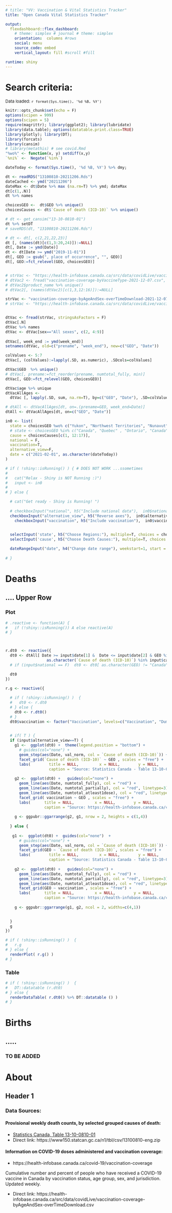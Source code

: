 ---
# title: "VV: Vaccination & Vital Statistics Tracker"
title: "Open Canada Vital Statistics Tracker"

output: 
  flexdashboard::flex_dashboard:
    # theme: simplex # journal # theme: simplex
    orientation:  columns #rows
    social: menu
    source_code: embed
    vertical_layout: fill #scroll #fill

runtime: shiny       
---


# Search criteria: {.sidebar data-width=200}
<!-- ## Search criteria {data-height=1000} -->


<font size=-1>

Data loaded: `r format(Sys.time(), '%d %B, %Y')`

<!-- Data Sources (Loaded on `r format(Sys.time(), '%d %B, %Y')`: <br> -->
<!-- - Death Causes data: [Statistics Canada CANSIM Table 13-10-0810-01](https://www150.statcan.gc.ca/t1/tbl1/en/tv.action?pid=1310081001) <br> -->
<!-- - Vaccination data: https://health-infobase.canada.ca/covid-19/vaccination-coverage -->
</font>


```{r library, include=F}
knitr::opts_chunk$set(echo = F)
options(scipen = 999)
options(scipen = 5)
require(magrittr); library(ggplot2); library(lubridate)
library(data.table); options(datatable.print.class=TRUE)
library(plotly); library(DT); 
library(forcats) 
library(cansim)
# library(metathis) # see covid.Rmd
"%wo%" <- function(x, y) setdiff(x,y) 
`%ni%` <-  Negate(`%in%`)

dateToday <- format(Sys.time(), '%d %B, %Y') %>% dmy; 

dt <- readRDS("13100810-20211206.Rds")
dateCached <- ymd("20211206")
dateMax <- dt$Date %>% max (na.rm=T) %>% ymd; dateMax
dt[c(1,.N)]
dt %>% names

choicesGEO <-  dt$GEO %>% unique() 
choicesCauses <- dt$`Cause of death (ICD-10)` %>% unique() 
```




```{r fread, include=FALSE}
# dt <- get_cansim("13-10-0810-01") 
dt %>% setDT
# saveRDS(dt, "13100810-20211206.Rds")

# dt <- dt[, c(2,21,22,23)]
dt [, (names(dt)[c(1,3:20,24)]):=NULL]
dt[, Date := ymd(Date)]
dt <- dt[Date >= ymd("2019-11-01")]
dt[, GEO := gsub(", place of occurrence", "", GEO)]
dt[, GEO:=fct_relevel(GEO, choicesGEO)]


# strVac <- "https://health-infobase.canada.ca/src/data/covidLive/vaccination-coverage-byVaccineType.csv"
# dtVac2 <- fread("vaccination-coverage-byVaccineType-2021-12-07.csv", stringsAsFactors = T)
# dtVac2$product_name %>% unique()
# dtVac2[, (names(dtVac2)[c(1,3,12:16)]):=NULL]

strVac <- "vaccination-coverage-byAgeAndSex-overTimeDownload-2021-12-07.csv"
# strVac <- "https://health-infobase.canada.ca/src/data/covidLive/vaccination-coverage-byAgeAndSex-overTimeDownload.csv"


dtVac <- fread(strVac, stringsAsFactors = F)
dtVac[.N]
dtVac %>% names
dtVac <- dtVac[sex=="All sexes", c(2, 4:9)]
  
dtVac[, week_end := ymd(week_end)]
setnames(dtVac, old=c("prename", "week_end"), new=c("GEO", "Date"))

colValues <- 5:7
dtVac[, (colValues):=lapply(.SD, as.numeric), .SDcols=colValues]

dtVac$GEO  %>% unique() 
# dtVac[, prename:=fct_reorder(prename, numtotal_fully, min)]
dtVac[, GEO:=fct_relevel(GEO, choicesGEO)]

dtVac$age %>% unique
dtVacAllAges <- 
  dtVac [, lapply(.SD, sum, na.rm=T), by=c("GEO", "Date"), .SD=colValues]

# dtAll <- dtVacAllAges[dt, on=.(prename=GEO, week_end=Date)]
dtAll <- dtVacAllAges[dt, on=c("GEO", "Date")]
```


```{r shiny_input_in0}

in0 <- list(
  state = choicesGEO %wo% c("Yukon", "Northwest Territories", "Nunavut"),
  # state <- choicesGEO %in% c("Canada", "Quebec" , "Ontario", "Canada", "Alberta", "British Columbia" ),
  cause = choicesCauses[c(1, 12:17)],
  national = F,
  vaccination=T,
  alternative_view=F,
  date = c("2021-02-01", as.character(dateToday))
)

# if ( !shiny::isRunning() ) { # DOES NOT WORK ...ssometimes
# 
#   cat("Relax - Shiny is NOT Running :)")
#   input <- in0
# 
# } else {

  # cat("Get ready - Shiny is Running! ")
 
  # checkboxInput("national", h5("Include national data"),  in0$national)
  checkboxInput("alternative_view", h5("Reverse axes"),  in0$alternative_view) 
    checkboxInput("vaccination", h5("Include vaccination"),  in0$vaccination)
  

  selectInput('state', h5("Choose Regions:"), multiple=T, choices = choicesGEO, selected = in0$state, selectize=F, size=10 )
  selectInput('cause', h5("Choose Death Causes:"), multiple=T, choices = choicesCauses, selected = in0$cause, selectize=F, size=10    )

  dateRangeInput("date", h4("Change date range"), weekstart=1, start = in0$date[1], end = in0$date[2])
  
# }
```

<!-- #  Live data  (loaded on `r format(Sys.time(), '%d %B, %Y')`) -->
#  Deaths 

<!-- Data loaded on `r format(Sys.time(), '%d %B, %Y')` -->
<!-- # US -->

<!-- #### Plot settings: -->
<!-- ```{r} -->
<!-- checkboxInput("log10", "Use Log scale", F) -->
<!-- ``` -->

## .... Upper Row {.tabset .tabset-fade }


### Plot
<!-- ### Multi-dimentional plot -->

```{r r.dt0 ggplot}

# .reactive <- function(A) {
#   if (!shiny::isRunning()) A else reactive(A)
# }



r.dt0  <- reactive({
  dt0 <- dtAll[ Date >= input$date[1] &  Date <= input$date[2] & GEO %in% input$state & 
                  as.character(`Cause of death (ICD-10)`) %in% input$cause  ]
  # if (input$national == F)  dt0 <- dt0[ as.character(GEO) != "Canada"]

  dt0
})

r.g <- reactive({
  
  # if ( !shiny::isRunning() )  {
  #   dt0 <- r.dt0
  # } else {
    dt0 <- r.dt0()
  # }
  dt0$vaccination <- factor("Vaccination", levels=c("Vaccination", "Dummy") )
  

  # if( T ) {
  if (input$alternative_view==T) {
    g1 <-  ggplot(dt0) +  theme(legend.position = "bottom") + 
      # guides(col="none") +
      geom_step(aes(Date, val_norm, col = `Cause of death (ICD-10)`)) +
      facet_grid(`Cause of death (ICD-10)` ~ GEO , scales = "free") +
      labs(        title = NULL,         x = NULL,        y = NULL, 
                   caption = "Source: Statistics Canada - Table 13-10-0810-01"     )
    
    g2 <-  ggplot(dt0) +   guides(col="none") +
      geom_line(aes(Date, numtotal_fully), col = "red") +
      geom_line(aes(Date, numtotal_partially), col = "red", linetype=3) +
      geom_line(aes(Date, numtotal_atleast1dose), col = "red", linetype=2) +   
      facet_grid( vaccination ~ GEO , scales = "free") +
      labs(      title = NULL,         x = NULL,        y = NULL, 
                 caption = "Source: https://health-infobase.canada.ca/covid-19/vaccination-coverage"  )
    
    g <- ggpubr::ggarrange(g2, g1, nrow = 2, heights = c(1,4))
    
  } else {
    
   g1 <-  ggplot(dt0) +  guides(col="none")  + 
      # guides(col="none") +
      geom_step(aes(Date, val_norm, col = `Cause of death (ICD-10)`)) +
      facet_grid(GEO ~ `Cause of death (ICD-10)`, scales = "free") +
      labs(        title = NULL,         x = NULL,        y = NULL, 
                   caption = "Source: Statistics Canada - Table 13-10-0810-01"     )
    
    g2 <-  ggplot(dt0) +   guides(col="none") +
      geom_line(aes(Date, numtotal_fully), col = "red") +
      geom_line(aes(Date, numtotal_partially), col = "red", linetype=3) +
      geom_line(aes(Date, numtotal_atleast1dose), col = "red", linetype=2) +   
      facet_grid(GEO ~ vaccination , scales = "free") +
      labs(      title = NULL,         x = NULL,        y = NULL, 
                 caption = "Source: https://health-infobase.canada.ca/covid-19/vaccination-coverage"  )
    
    g <- ggpubr::ggarrange(g1, g2, ncol = 2, widths=c(4,1))
    

  }
  g
})

# if ( !shiny::isRunning() )  {
#   r.g
# } else {
  renderPlot( r.g() )
# }

```


<!-- ###  Interactive plot -->


<!-- ```{r ggplotly} -->

<!-- # if ( !shiny::isRunning() )  { -->
<!-- #    ggplotly(r.g) -->
<!-- # } else { -->
<!--   renderPlotly( plotly::ggplotly( r.g() ) ) -->
<!-- #    -->
<!-- #  -->
<!-- #   htmlwidgets::saveWidget(plot, "VV-interactive-plot.html") -->
<!-- #   plot -->
<!-- # } -->

<!-- ``` -->

###  Table


```{r datatable}

# if ( !shiny::isRunning() )  {
#   DT::datatable (r.dt0)
# } else {
  renderDataTable( r.dt0() %>% DT::datatable () )
# }
```

<!-- ### Debug window -->

<!-- #### input -->

<!-- ```{r print input} -->

<!-- renderPrint( input ) -->

<!-- renderPrint( input$date ) -->

<!-- ``` -->

# Births

## .....

### TO BE ADDED

# About

## Header 1



### Data Sources: 

<!-- Vital Statistics - Death Database -->

<!-- Leading causes of death, total population (age standardization using 2011 population) -->
<!-- Provisional weekly death counts, by selected grouped causes of death   -->
<!-- Frequency: Weekly   -->
<!-- Table: 13-10-0810-01   -->
<!-- https://www150.statcan.gc.ca/t1/tbl1/en/tv.action?pid=1310081001    -->


<!-- <font size=-1> -->
<!-- Data Sources:   -->

<!-- - Death Causes data: [Statistics Canada CANSIM Table 13-10-0810-01](https://www150.statcan.gc.ca/t1/tbl1/en/tv.action?pid=1310081001)     -->
<!-- - Vaccination data: https://health-infobase.canada.ca/covid-19/vaccination-coverage -->
<!-- </font> -->


#### Provisional weekly death counts, by selected grouped causes of death:    

- [Statistics Canada, Table 13-10-0810-01](https://www150.statcan.gc.ca/t1/tbl1/en/tv.action?pid=1310081001)   
- Direct link: https://www150.statcan.gc.ca/n1/tbl/csv/13100810-eng.zip


<!-- 
#### Notes

Footnote 3
During the production of each month's death statistics, data from previous months/years may be revised to reflect any updates or changes that have been received from the provincial and territorial vital statistics offices.

Footnote 4
Data for the reference years 2020 and 2021 are provisional due to the shortened duration of data collection.

* Footnote 14
The cause of death tabulated is the underlying cause of death. This is defined as (a) the disease or injury which initiated the train of events leading directly to death, or (b) the circumstances of the accident or violence which produced the fatal injury. The underlying cause is selected from the conditions listed on the medical certificate of cause of death.

Footnote 16
The causes of death list included in this table is based on the 10 leading causes of death in 2018 and COVID-19 deaths. The list for leading causes of death is based on the list that was developed and that is being used by the National Center for Health Statistics of the United States in their annual report on leading causes of death.



Footnote 17
"Other causes of death" is a residual to other deaths listed in this table. "Information unavailable" is a category which includes deaths for which the medical certificate of cause of death (for Provinces and Territories sending death certificates to Statistics Canada for coding) or the underlying cause of death code (for Provinces coding causes of death) has not yet been received at Statistics Canada.

Footnote 18
Starting with the 2013 reference year, a new automated coding system was used to select the underlying cause of death. In 2017, an updated version of this coding system was implemented. For more information or to obtain documentation regarding the impact of these changes, please contact Statistics Canada's Statistical Information Service (toll-free 1-800-263-1136; 514-283-8300; STATCAN.infostats-infostats.STATCAN@Canada.ca).

Footnote 19
The total, all causes of death and the number of deaths for which information on the causes of death is unavailable are based on the estimates presented in table 13-10-0792-01.


-->

<!-- #### Vaccination data -->


#### Information on COVID-19 doses administered and vaccination coverage:

- https://health-infobase.canada.ca/covid-19/vaccination-coverage 

Cumulative number and percent of people who have received a COVID-19 vaccine in Canada by vaccination status, age group, sex, and jurisdiction. Updated weekly.

- Direct link: https://health-infobase.canada.ca/src/data/covidLive/vaccination-coverage-byAgeAndSex-overTimeDownload.csv



